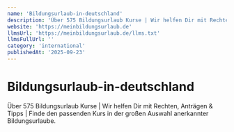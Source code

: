```yaml
---
name: 'Bildungsurlaub-in-deutschland'
description: 'Über 575 Bildungsurlaub Kurse | Wir helfen Dir mit Rechten, Anträgen & Tipps | Finde den passenden Kurs in der großen Auswahl anerkannter Bildungsurlaube.'
website: 'https://meinbildungsurlaub.de'
llmsUrl: 'https://meinbildungsurlaub.de/llms.txt'
llmsFullUrl: ''
category: 'international'
publishedAt: '2025-09-23'
---
```


# Bildungsurlaub-in-deutschland

Über 575 Bildungsurlaub Kurse | Wir helfen Dir mit Rechten, Anträgen & Tipps | Finde den passenden Kurs in der großen Auswahl anerkannter Bildungsurlaube.
